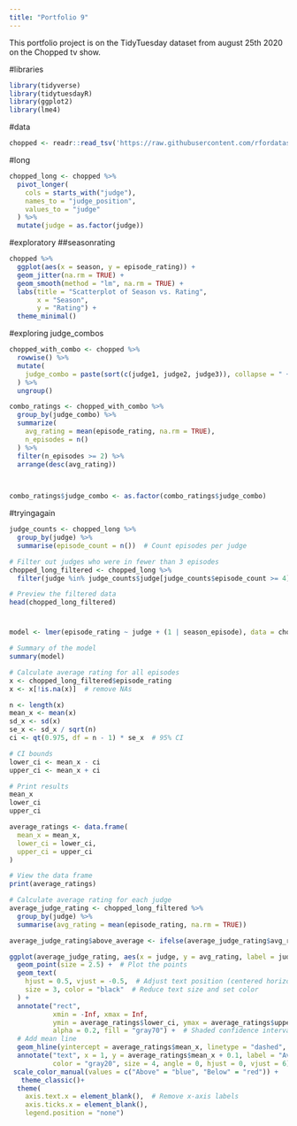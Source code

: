 ```yaml
---
title: "Portfolio 9"
---
```


This portfolio project is on the TidyTuesday dataset from august 25th 2020 on the Chopped tv show.

#libraries
```r
library(tidyverse)
library(tidytuesdayR)
library(ggplot2)
library(lme4)
```

#data
```r
chopped <- readr::read_tsv('https://raw.githubusercontent.com/rfordatascience/tidytuesday/main/data/2020/2020-08-25/chopped.tsv')

```

#long
```r
chopped_long <- chopped %>%
  pivot_longer(
    cols = starts_with("judge"),
    names_to = "judge_position",
    values_to = "judge"
  ) %>%
  mutate(judge = as.factor(judge))
```



#exploratory 
##seasonrating
```r
chopped %>%
  ggplot(aes(x = season, y = episode_rating)) +
  geom_jitter(na.rm = TRUE) +
  geom_smooth(method = "lm", na.rm = TRUE) +
  labs(title = "Scatterplot of Season vs. Rating",
       x = "Season",
       y = "Rating") +
  theme_minimal()
```


#exploring judge_combos
```r
chopped_with_combo <- chopped %>%
  rowwise() %>%
  mutate(
    judge_combo = paste(sort(c(judge1, judge2, judge3)), collapse = " + ")
  ) %>%
  ungroup()

combo_ratings <- chopped_with_combo %>%
  group_by(judge_combo) %>%
  summarize(
    avg_rating = mean(episode_rating, na.rm = TRUE),
    n_episodes = n()
  ) %>%
  filter(n_episodes >= 2) %>%
  arrange(desc(avg_rating)) 
   


combo_ratings$judge_combo <- as.factor(combo_ratings$judge_combo)

```

#tryingagain
```r
judge_counts <- chopped_long %>%
  group_by(judge) %>%
  summarise(episode_count = n())  # Count episodes per judge

# Filter out judges who were in fewer than 3 episodes
chopped_long_filtered <- chopped_long %>%
  filter(judge %in% judge_counts$judge[judge_counts$episode_count >= 4])

# Preview the filtered data
head(chopped_long_filtered)
```

#

```r
model <- lmer(episode_rating ~ judge + (1 | season_episode), data = chopped_long_filtered)

# Summary of the model
summary(model)
```

```r
# Calculate average rating for all episodes
x <- chopped_long_filtered$episode_rating
x <- x[!is.na(x)]  # remove NAs

n <- length(x)
mean_x <- mean(x)
sd_x <- sd(x)
se_x <- sd_x / sqrt(n)
ci <- qt(0.975, df = n - 1) * se_x  # 95% CI

# CI bounds
lower_ci <- mean_x - ci
upper_ci <- mean_x + ci

# Print results
mean_x
lower_ci
upper_ci

average_ratings <- data.frame(
  mean_x = mean_x,
  lower_ci = lower_ci,
  upper_ci = upper_ci
)

# View the data frame
print(average_ratings)
```

```r

# Calculate average rating for each judge
average_judge_rating <- chopped_long_filtered %>%
  group_by(judge) %>%
  summarise(avg_rating = mean(episode_rating, na.rm = TRUE))

average_judge_rating$above_average <- ifelse(average_judge_rating$avg_rating > average_ratings$mean_x, "Above", "Below")
```

```r
ggplot(average_judge_rating, aes(x = judge, y = avg_rating, label = judge, color=above_average)) +
  geom_point(size = 2.5) +  # Plot the points
  geom_text(
    hjust = 0.5, vjust = -0.5,  # Adjust text position (centered horizontally, slightly above the point)
    size = 3, color = "black"  # Reduce text size and set color
  ) +
  annotate("rect",
           xmin = -Inf, xmax = Inf,
           ymin = average_ratings$lower_ci, ymax = average_ratings$upper_ci,
           alpha = 0.2, fill = "gray70") +  # Shaded confidence interval
  # Add mean line
  geom_hline(yintercept = average_ratings$mean_x, linetype = "dashed", color = "gray40") + 
  annotate("text", x = 1, y = average_ratings$mean_x + 0.1, label = "Average Episode Rating", 
           color = "gray20", size = 4, angle = 0, hjust = 0, vjust = 6) +
 scale_color_manual(values = c("Above" = "blue", "Below" = "red")) +
   theme_classic()+
  theme(
    axis.text.x = element_blank(),  # Remove x-axis labels
    axis.ticks.x = element_blank(),
    legend.position = "none")
  
```


